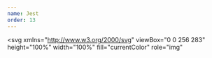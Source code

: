 ```yaml
---
name: Jest
order: 13
---
```


<svg
  xmlns="http://www.w3.org/2000/svg"
  viewBox="0 0 256 283"
  height="100%"
  width="100%"
  fill="currentColor"
  role="img"
>
  <defs>
    <mask id="jest-logo">
      <path
        d="M239.553 138.96c0-14.508-11.762-26.27-26.27-26.27-.934 0-1.854.05-2.762.146l36.082-106.42H93.267l36.032 106.327a26.318 26.318 0 0 0-1.597-.052c-14.508 0-26.27 11.76-26.27 26.27 0 11.727 7.686 21.656 18.293 25.034-5.602 9.704-12.652 18.445-20.656 25.997-10.884 10.267-23.34 18.053-36.812 22.85-16.04-8.24-23.614-26.565-16.78-42.632.772-1.815 1.56-3.654 2.313-5.485 11.62-2.712 20.28-13.129 20.28-25.576 0-14.509-11.762-26.27-26.271-26.27s-26.27 11.761-26.27 26.27c0 8.897 4.426 16.756 11.193 21.508-6.502 14.804-16.06 30.298-19.038 48.255-3.569 21.52-.012 44.364 18.601 57.265 43.348 30.044 90.402-18.625 140.014-30.86 17.98-4.433 37.717-3.719 53.558-12.893 11.896-6.89 19.739-18.309 21.964-31.128 2.2-12.664-1.006-25.273-8.378-35.497a26.158 26.158 0 0 0 6.11-16.839"
        fill="#fff"
      />
      <path
        d="M235.5 190.198c-1.932 11.13-8.806 20.851-18.858 26.674-9.371 5.427-20.6 7.047-32.49 8.761-6.369.918-12.955 1.869-19.389 3.455-17.012 4.195-33.49 12.38-49.424 20.295-31.89 15.84-59.43 29.518-85.398 11.52-19.022-13.183-18.144-37.575-15.928-50.941 2.054-12.384 7.607-23.789 12.976-34.818a796.621 796.621 0 0 0 2.722-5.634 32.453 32.453 0 0 0 8.443 2.118c-5.466 18.039 3.13 37.653 21.171 46.921l2.47 1.269 2.614-.931c14.263-5.08 27.406-13.23 39.063-24.229 7.535-7.109 14.014-14.974 19.339-23.378a32.8 32.8 0 0 0 4.891.367c16.559 0 30.271-12.379 32.393-28.367 6.778-.248 13.977-.25 20.794-.002 2.12 15.99 15.834 28.37 32.393 28.37 6.924 0 13.346-2.17 18.637-5.856 3.673 7.519 5.044 15.979 3.581 24.406ZM41.8 119.295c10.948 0 19.854 8.907 19.854 19.855 0 3.932-1.154 7.599-3.135 10.687-3.3 5.147-8.91 8.675-15.355 9.115-.451.03-.906.052-1.364.052-2.44 0-4.777-.445-6.938-1.253a19.967 19.967 0 0 1-10.305-8.777 19.725 19.725 0 0 1-2.612-9.824c0-10.948 8.907-19.855 19.855-19.855Zm66.049 19.666c0-9.947 7.353-18.206 16.907-19.634.962-.145 1.946-.22 2.947-.22 6.365 0 12.032 3.015 15.666 7.687a19.88 19.88 0 0 1 2.318 3.765 19.73 19.73 0 0 1 1.87 8.402c0 1.587-.192 3.13-.545 4.61-1.935 8.1-8.842 14.292-17.306 15.144-.658.066-1.326.1-2.003.1a19.734 19.734 0 0 1-10.76-3.181c-5.466-3.541-9.094-9.69-9.094-16.673Zm82.865-23.61a32.721 32.721 0 0 0-8.991 15.117 304.792 304.792 0 0 0-22.458 0c-1.68-6.232-5.162-11.73-9.847-15.906l20.545-41.542 20.751 42.332ZM102.216 12.834h135.437l-31.989 94.345a32.479 32.479 0 0 0-4.051 1.255l-31.6-64.463-31.69 64.078a32.502 32.502 0 0 0-4.226-1.139l-31.881-94.076Zm130.92 126.128c0 1.99-.297 3.912-.844 5.727a19.933 19.933 0 0 1-7.653 10.545 19.74 19.74 0 0 1-11.357 3.582c-9.167 0-16.9-6.247-19.174-14.707a19.803 19.803 0 0 1-.68-5.147c0-2.714.548-5.302 1.538-7.66a19.848 19.848 0 0 1 1.878-3.442c3.573-5.274 9.602-8.752 16.438-8.752.627 0 1.245.032 1.858.09 10.08.939 17.997 9.442 17.997 19.764Zm12.833 0c0-15.958-11.498-29.273-26.642-32.117L255.553 0H84.318L120.6 107.061c-14.618 3.253-25.583 16.316-25.583 31.9 0 11.702 6.184 21.98 15.452 27.756-4.458 6.642-9.744 12.892-15.802 18.608-9.608 9.063-20.311 15.937-31.85 20.46-11.623-7.301-16.536-21.07-11.434-33.064l.4-.94.75-1.764c12.766-4.453 21.953-16.603 21.953-30.867 0-18.024-14.663-32.687-32.686-32.687-18.024 0-32.687 14.663-32.687 32.687 0 9.097 3.74 17.335 9.758 23.267a552.73 552.73 0 0 1-3.418 7.11c-5.503 11.301-11.739 24.11-14.098 38.335-4.684 28.25 2.872 50.833 21.277 63.588 11.168 7.74 22.51 10.784 33.923 10.784 21.49 0 43.23-10.797 64.493-21.359 15.313-7.605 31.148-15.47 46.789-19.328 5.82-1.435 11.808-2.299 18.148-3.213 12.573-1.814 25.573-3.689 37.089-10.358 13.349-7.732 22.486-20.702 25.07-35.582 2.218-12.775-.451-25.57-6.961-36.422a32.488 32.488 0 0 0 4.787-17.011Z"
        fill="#000"
      />
    </mask>
  </defs>
  <path mask="url(#jest-logo)" fill="currentColor" d="M0 0h256v283H0z" />
</svg>

